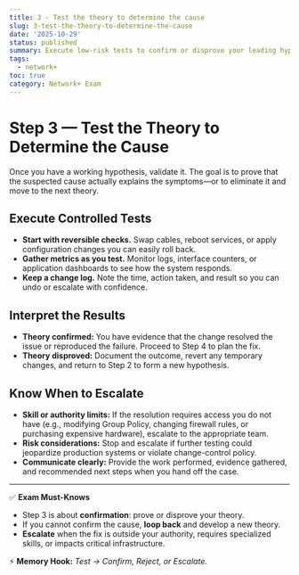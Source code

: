 ```yaml
---
title: 3 - Test the theory to determine the cause
slug: 3-test-the-theory-to-determine-the-cause
date: '2025-10-29'
status: published
summary: Execute low-risk tests to confirm or disprove your leading hypothesis, escalating only if the work exceeds your authority or expertise.
tags:
  - network+
toc: true
category: Network+ Exam
---
```


# Step 3 — Test the Theory to Determine the Cause

Once you have a working hypothesis, validate it. The goal is to prove that the suspected cause actually explains the symptoms—or to eliminate it and move to the next theory.

## Execute Controlled Tests

- **Start with reversible checks.** Swap cables, reboot services, or apply configuration changes you can easily roll back.
- **Gather metrics as you test.** Monitor logs, interface counters, or application dashboards to see how the system responds.
- **Keep a change log.** Note the time, action taken, and result so you can undo or escalate with confidence.

## Interpret the Results

- **Theory confirmed:** You have evidence that the change resolved the issue or reproduced the failure. Proceed to Step 4 to plan the fix.
- **Theory disproved:** Document the outcome, revert any temporary changes, and return to Step 2 to form a new hypothesis.

## Know When to Escalate

- **Skill or authority limits:** If the resolution requires access you do not have (e.g., modifying Group Policy, changing firewall rules, or purchasing expensive hardware), escalate to the appropriate team.
- **Risk considerations:** Stop and escalate if further testing could jeopardize production systems or violate change-control policy.
- **Communicate clearly:** Provide the work performed, evidence gathered, and recommended next steps when you hand off the case.

---

✅ **Exam Must-Knows**

- Step 3 is about **confirmation**: prove or disprove your theory.
- If you cannot confirm the cause, **loop back** and develop a new theory.
- **Escalate** when the fix is outside your authority, requires specialized skills, or impacts critical infrastructure.

⚡ **Memory Hook:** *Test → Confirm, Reject, or Escalate.*
